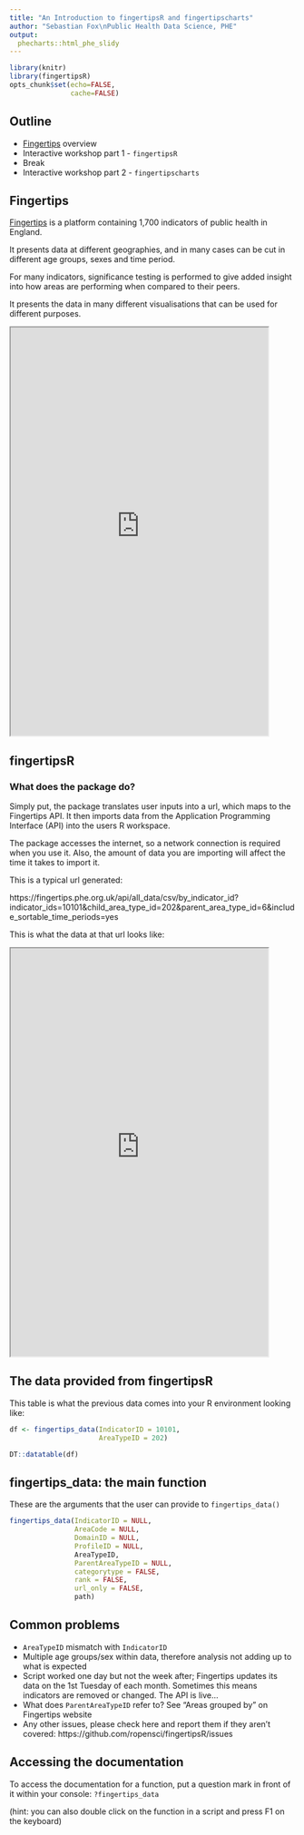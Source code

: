 ```yaml
---
title: "An Introduction to fingertipsR and fingertipscharts"
author: "Sebastian Fox\nPublic Health Data Science, PHE"
output:
  phecharts::html_phe_slidy
---
```


```r
library(knitr)
library(fingertipsR)
opts_chunk$set(echo=FALSE,
               cache=FALSE)
```

## Outline

- [Fingertips](https://fingertips.phe.org.uk/) overview
- Interactive workshop part 1 - `fingertipsR`
- Break
- Interactive workshop part 2 - `fingertipscharts`

## Fingertips
[Fingertips](https://fingertips.phe.org.uk/) is a platform containing 1,700 indicators of public health in England.

It presents data at different geographies, and in many cases can be cut in different age groups, sexes and time period.

For many indicators, significance testing is performed to give added insight into how areas are performing when compared to their peers.

It presents the data in many different visualisations that can be used for different purposes.

<iframe src="https://fingertips.phe.org.uk/" width='90%' height='720px'></iframe>


## fingertipsR

### What does the package do?

Simply put, the package translates user inputs into a url, which maps to the Fingertips API. It then imports data from the Application Programming Interface (API) into the users R workspace.

The package accesses the internet, so a network connection is required when you use it. Also, the amount of data you are importing will affect the time it takes to import it.

This is a typical url generated:

https://fingertips.phe.org.uk/api/all_data/csv/by_indicator_id?indicator_ids=10101&child_area_type_id=202&parent_area_type_id=6&include_sortable_time_periods=yes

This is what the data at that url looks like:

<iframe src="https://fingertips.phe.org.uk/api/all_data/csv/by_indicator_id?indicator_ids=10101&child_area_type_id=202&parent_area_type_id=6&include_sortable_time_periods=yes" width='90%' height='720px'></iframe>


## The data provided from fingertipsR

This table is what the previous data comes into your R environment looking like:

```r
df <- fingertips_data(IndicatorID = 10101,
                      AreaTypeID = 202)

DT::datatable(df)
```

## fingertips_data: the main function

These are the arguments that the user can provide to `fingertips_data()`

```r
fingertips_data(IndicatorID = NULL, 
                AreaCode = NULL, 
                DomainID = NULL,
                ProfileID = NULL, 
                AreaTypeID, 
                ParentAreaTypeID = NULL, 
                categorytype = FALSE,
                rank = FALSE, 
                url_only = FALSE, 
                path) 
```

## Common problems

- `AreaTypeID` mismatch with `IndicatorID`
- Multiple age groups/sex within data, therefore analysis not adding up to what is expected
- Script worked one day but not the week after; Fingertips updates its data on the 1st Tuesday of each month. Sometimes this means indicators are removed or changed. The API is live...
- What does `ParentAreaTypeID` refer to? See "Areas grouped by" on Fingertips website
- Any other issues, please check here and report them if they aren't covered: https://github.com/ropensci/fingertipsR/issues

## Accessing the documentation

To access the documentation for a function, put a question mark in front of it within your console: `?fingertips_data`

(hint: you can also double click on the function in a script and press F1 on the keyboard)



